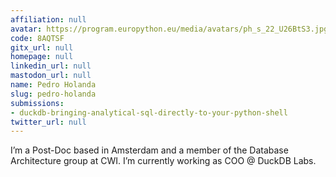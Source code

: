 ```yaml
---
affiliation: null
avatar: https://program.europython.eu/media/avatars/ph_s_22_U26BtS3.jpg
code: 8AQTSF
gitx_url: null
homepage: null
linkedin_url: null
mastodon_url: null
name: Pedro Holanda
slug: pedro-holanda
submissions:
- duckdb-bringing-analytical-sql-directly-to-your-python-shell
twitter_url: null
---
```


I’m a Post-Doc based in Amsterdam and a member of the Database Architecture group at CWI. I’m currently working as COO @ DuckDB Labs.
